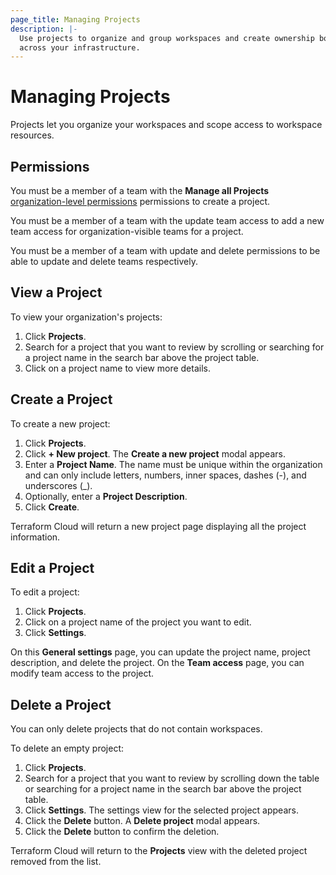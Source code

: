 ```yaml
---
page_title: Managing Projects
description: |-
  Use projects to organize and group workspaces and create ownership boundaries
  across your infrastructure.
---
```


# Managing Projects

Projects let you organize your workspaces and scope access to workspace
resources.

## Permissions

You must be a member of a team with the **Manage all Projects**
[organization-level
permissions](/terraform/cloud-docs/users-teams-organizations/permissions#organization-permissions)
permissions to create a project.

You must be a member of a team with the update team access to add a new team
access for organization-visible teams for a project. 

You must be a member of a team with update and delete permissions to be able to
update and delete teams respectively.

## View a Project

To view your organization's projects:

1. Click **Projects**.
1. Search for a project that you want to review by scrolling or searching for a
   project name in the search bar above the project table.
1. Click on a project name to view more details.

## Create a Project

To create a new project:

1. Click **Projects**.
1. Click **+ New project**. The **Create a new project** modal appears.
1. Enter a **Project Name**. The name must be unique within the organization and
   can only include letters, numbers, inner spaces, dashes (-), and underscores
   (_).
1. Optionally, enter a **Project Description**.
1. Click **Create**.

Terraform Cloud will return a new project page displaying all the project
information.

## Edit a Project

To edit a project:

1. Click **Projects**.
1. Click on a project name of the project you want to edit.
1. Click **Settings**.

On this **General settings** page, you can update the project name, project
description, and delete the project. On the **Team access** page, you can modify
team access to the project.

## Delete a Project

You can only delete projects that do not contain workspaces.

To delete an empty project:

1. Click **Projects**.
1. Search for a project that you want to review by scrolling down the table or
   searching for a project name in the search bar above the project table.
1. Click **Settings**. The settings view for the selected project appears.
1. Click the **Delete** button. A **Delete project** modal appears.
1. Click the **Delete** button to confirm the deletion.

Terraform Cloud will return to the **Projects** view with the deleted project
removed from the list.
